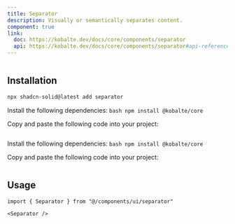 ```yaml
---
title: Separator
description: Visually or semantically separates content.
component: true
link:
  doc: https://kobalte.dev/docs/core/components/separator
  api: https://kobalte.dev/docs/core/components/separator#api-reference
---
```


<ComponentPreview name="separator-demo" >

```tsx file=<rootDir>/src/registry/tailwindcss/examples/separator-demo.tsx

```

</ComponentPreview>

## Installation

<ComponentInstallation >

```bash
npx shadcn-solid@latest add separator
```

<Step >

<StepItem>Install the following dependencies:</StepItem>
```bash npm install @kobalte/core ```

<StepItem>Copy and paste the following code into your project:</StepItem>
```tsx file=<rootDir>/src/registry/tailwindcss/ui/separator.tsx
```

</Step>

<Step >

<StepItem>Install the following dependencies:</StepItem>
```bash npm install @kobalte/core ```

<StepItem>Copy and paste the following code into your project:</StepItem>
```tsx file=<rootDir>/../packages/unocss/ui/separator.tsx
```

</Step>

</ComponentInstallation>

## Usage

```tsx
import { Separator } from "@/components/ui/separator"
```

```tsx
<Separator />
```

